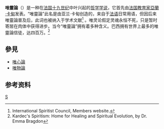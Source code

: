 '''唯靈論'''（{{lang-en|''Spiritism''}}）是一种在[[法国|法国]][[十九世纪|十九世纪]]中叶兴起的[[哲学|哲学]][[学说|学说]]，它首先由[[法国|法国]][[教育家|教育家]][[亞蘭·卡甸|亞蘭·卡甸]]发表。“唯靈論”此名是由亚兰·卡甸创造的，来自于[[法语|法语]]日常用语，但因后来唯靈論普及后，此词也被纳入于学术文献<ref>International Spiritist Council, Members website.</ref> 。唯灵论假定灵魂永恒不死，只是暂时寄居在肉体中获得进步。当今“唯靈論”拥有着多种含义。巴西拥有世界上最多的唯靈論信徒，达四百万。<ref>Kardec's Spiritism: Home for Healing and Spiritual Evolution, by Dr. Emma Bragdon</ref>

==參見==
* [[唯心論|唯心論]]
* [[唯物論|唯物論]]

==参考资料==
<references/>{{鬼和民间鬼怪传说}}
[[Category:心靈主義|S]]